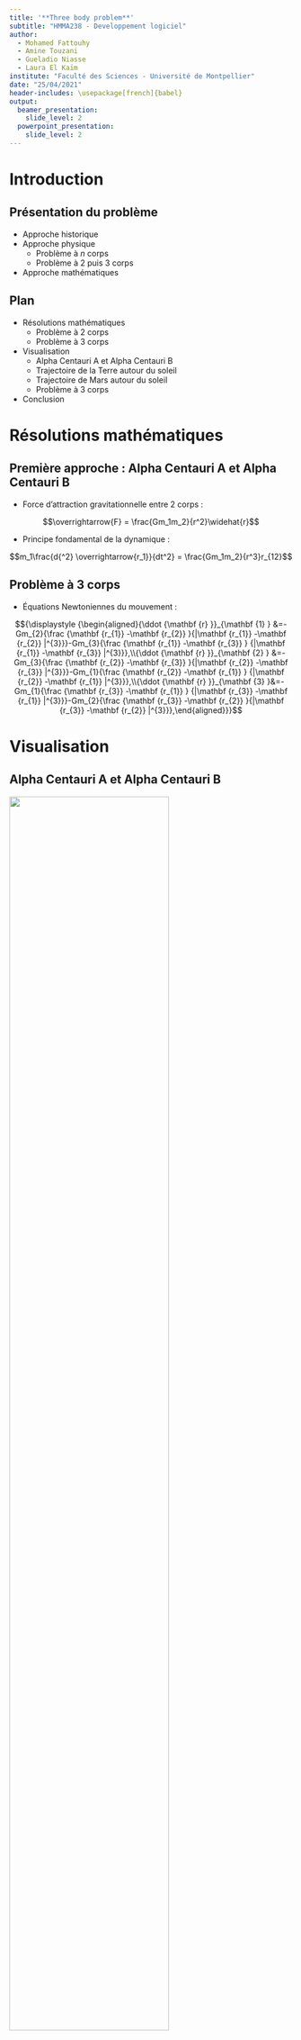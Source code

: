 ```yaml
---
title: '**Three body problem**'
subtitle: "HMMA238 - Developpement logiciel"
author:
  - Mohamed Fattouhy
  - Amine Touzani
  - Gueladio Niasse
  - Laura El Kaïm
institute: "Faculté des Sciences - Université de Montpellier"
date: "25/04/2021"
header-includes: \usepackage[french]{babel}
output: 
  beamer_presentation:
    slide_level: 2
  powerpoint_presentation:
    slide_level: 2
---
```


# Introduction

## Présentation du problème

- Approche historique  
- Approche physique  
  - Problème à $n$ corps
  - Problème à $2$ puis $3$ corps
- Approche mathématiques  


## Plan

- Résolutions mathématiques  
  - Problème à $2$ corps 
  - Problème à $3$ corps  
- Visualisation  
  - Alpha Centauri A et Alpha Centauri B  
  - Trajectoire de la Terre autour du soleil  
  - Trajectoire de Mars autour du soleil  
  - Problème à 3 corps  
- Conclusion  


# Résolutions mathématiques

## Première approche : Alpha Centauri A et Alpha Centauri B

- Force d'attraction gravitationnelle entre $2$ corps :  

$$\overrightarrow{F} = \frac{Gm_1m_2}{r^2}\widehat{r}$$

- Principe fondamental de la dynamique :  

$$m_1\frac{d{^2} \overrightarrow{r_1}}{dt^2} = \frac{Gm_1m_2}{r^3}r_{12}$$


## Problème à 3 corps

- Équations Newtoniennes du mouvement :   

$${\displaystyle {\begin{aligned}{\ddot {\mathbf {r} }}_{\mathbf {1} }
   &=-Gm_{2}{\frac {\mathbf {r_{1}} -\mathbf {r_{2}} }{|\mathbf {r_{1}} -\mathbf {r_{2}} |^{3}}}-Gm_{3}{\frac {\mathbf {r_{1}} -\mathbf {r_{3}} }
   {|\mathbf {r_{1}} -\mathbf {r_{3}} |^{3}}},\\{\ddot {\mathbf {r} }}_{\mathbf {2} }
   &=-Gm_{3}{\frac {\mathbf {r_{2}} -\mathbf {r_{3}} }{|\mathbf {r_{2}} -\mathbf {r_{3}} |^{3}}}-Gm_{1}{\frac {\mathbf {r_{2}} -\mathbf {r_{1}} }
   {|\mathbf {r_{2}} -\mathbf {r_{1}} |^{3}}},\\{\ddot {\mathbf {r} }}_{\mathbf {3} }&=-Gm_{1}{\frac {\mathbf {r_{3}} -\mathbf {r_{1}} }
   {|\mathbf {r_{3}} -\mathbf {r_{1}} |^{3}}}-Gm_{2}{\frac {\mathbf {r_{3}} -\mathbf {r_{2}} }{|\mathbf {r_{3}} -\mathbf {r_{2}} |^{3}}},\end{aligned}}}$$  


# Visualisation

## Alpha Centauri A et Alpha Centauri B

\center

![](Images/Img.png){width=75%}

## Trajectoire de la Terre autour du soleil

\center

![](Images/orbite_terre.jpg){width=75%}

## Trajectoire de Mars autour du soleil

\center

![](Images/orbite_mars.jpg){width=75%}

## Problème à 3 corps

\center

![](Images/file_000.png){width=75%}

# Conclusion

- Création d’un package python  
- Plus d’informations disponibles sur le dépôt git  
- Pour aller plus loin : problème à $4$ corps, $5$ corps, etc…  
